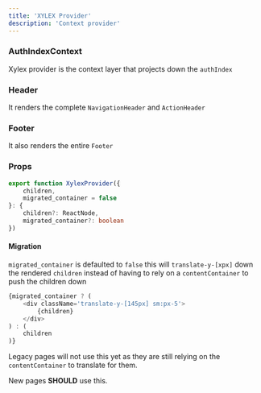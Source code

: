 ```yaml
---
title: 'XYLEX Provider'
description: 'Context provider'
---
```


### AuthIndexContext
Xylex provider is the context layer that projects down the `authIndex` 

### Header
It renders the complete `NavigationHeader` and `ActionHeader`

### Footer
It also renders the entire `Footer`

### Props
```typescript
export function XylexProvider({
    children,
    migrated_container = false
}: {
    children?: ReactNode,
    migrated_container?: boolean
})
```

#### Migration
`migrated_container` is defaulted to `false` this will `translate-y-[xpx]` down the rendered `children` instead of having to rely on a `contentContainer` to push the children down 

```typescript
{migrated_container ? (
    <div className='translate-y-[145px] sm:px-5'>
        {children}
    </div>
) : (
    children
)}
```
Legacy pages will not use this yet as they are still relying on the `contentContainer` to translate for them.

New pages **SHOULD** use this.